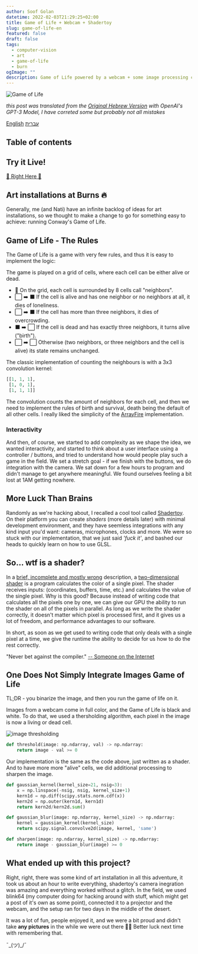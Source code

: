 ```yaml
---
author: Soof Golan
datetime: 2022-02-03T21:29:25+02:00
title: Game of Life + Webcam + Shadertoy
slug: game-of-life-en
featured: false
draft: false
tags:
  - computer-vision
  - art
  - game-of-life
  - burn
ogImage: ""
description: Game of Life powered by a webcam + some image processing code to create an interactive experience
---
```


![Game of Life](/assets/blog/game-of-life/cover.png)

_this post was translated from the [Original Hebrew Version](https://soofgolan.com/blog/game-of-life) with OpenAI's GPT-3 Model, I have correted some but probably not all mistakes_

[English](/blog/game-of-life-en)
[עברית](/blog/game-of-life-he)

## Table of contents

## Try it Live!

[👾 Right Here 👾](https://www.shadertoy.com/view/NtdSRM)

## Art installations at Burns 🔥

Generally, me (and Nati) have an infinite backlog of ideas for art installations,
so we thought to make a change to go for something easy to achieve:
running Conway's Game of Life.

## Game of Life - The Rules

The Game of Life is a game with very few rules, and thus it is easy to implement the logic:

The game is played on a grid of cells, where each cell can be either alive or dead.

- 🏨 On the grid, each cell is surrounded by 8 cells call "neighbors".
- ⬜ ➡️ ⬛ If the cell is alive and has one neighbor or no neighbors at all, it dies of loneliness.
- ⬜ ➡️ ⬛ If the cell has more than three neighbors, it dies of overcrowding.
- ⬛ ➡️ ⬜ If the cell is dead and has exactly three neighbors, it turns alive ("birth").
- ⬜ ➡️ ⬜ Otherwise (two neighbors, or three neighbors and the cell is alive) its state remains unchanged.

The classic implementation of counting the neighbours is with a 3x3 convolution kernel:

```python
[[1, 1, 1],
 [1, 0, 1],
 [1, 1, 1]]
```

The convolution counts the amount of neighbors for each cell, and then we need to implement
the rules of birth and survival, death being the default of all other cells.
I really liked the simplicity of the
[ArrayFire](https://github.com/arrayfire/arrayfire#conways-game-of-life-using-arrayfire) implementation.

### Interactivity

And then, of course, we started to add complexity as we shape the idea,
we wanted interactivity, and started to think about a user interface using
a controller / buttons, and tried to understand how would people play such a game
in the field. We set a stretch goal - if we finish with the buttons, we do integration
with the camera. We sat down for a few hours to program and didn't manage
to get anywhere meaningful. We found ourselves feeling a bit lost at 1AM getting nowhere.

## More Luck Than Brains

Randomly as we're hacking about, I recalled a cool tool called
[Shadertoy](https://www.shadertoy.com/). On their platform you can create
_shaders_ (more details later) with minimal development environment, and they have seemless
integrations with any kind input you'd want: cameras, microphones, clocks and more.
We were so stuck with our implementation, that we just said _'fuck it'_,
and bashed our heads to quickly learn on how to use GLSL.

## So... wtf is a shader?

In a [brief, incomplete and mostly wrong](biamw) description, a [two-dimensional shader](https://en.wikipedia.org/wiki/Shader#Pixel_shaders)
is a program calculates the color of a single pixel.
The shader receives inputs: (coordinates, buffers, time, etc.)
and calculates the value of the single pixel.
Why is this good? Because instead of writing code that calculates
all the pixels one by one, we can give our GPU the ability to run
the shader on all of the pixels in parallel. As long as we write the
shader correctly, it doesn't matter which pixel is processed first,
and it gives us a lot of freedom, and performance advantages to our
software.

In short, as soon as we get used to writing code that only
deals with a single pixel at a time, we give the runtime the ability
to decide for us how to do the rest correctly.

"Never bet against the compiler." [-- Someone on the Internet](https://quotes.cs.cornell.edu/quote/1244/)

## One Does Not Simply Integrate Images Game of Life

TL;DR - you binarize the image, and then you run the game of life on it.

Images from a webcam come in full color, and the Game of Life is black and white.
To do that, we used a thersholding algorithm, each pixel in the image is now a living or dead cell.

![image thresholding](https://scikit-image.org/docs/dev/_images/sphx_glr_plot_threshold_li_001.png)

```python
def threshold(image: np.ndarray, val) -> np.ndarray:
    return image - val >= 0
```

Our implementation is the same as the code above, just written as a shader.
And to have more more "alive" cells, we did additional processing to sharpen the image.

```python
def gaussian_kernel(kernel_size=21, nsig=3):
    x = np.linspace(-nsig, nsig, kernel_size+1)
    kern1d = np.diff(scipy.stats.norm.cdf(x))
    kern2d = np.outer(kern1d, kern1d)
    return kern2d/kern2d.sum()

def gaussian_blur(image: np.ndarray, kernel_size) -> np.ndarray:
    kernel = gaussian_kernel(kernel_size)
    return scipy.signal.convolve2d(image, kernel, 'same')

def sharpen(image: np.ndarray, kernel_size) -> np.ndarray:
    return image - gaussian_blur(image) >= 0
```

## What ended up with this project?

Right, right, there was some kind of art installation in all this adventure,
it took us about an hour to write everything, shadertoy's camera
inegration was amazing and everything worked without a glitch.
In the field, we used blink64 (my computer doing for hacking around with stuff,
which might get a post of it's own as some point), connected it to
a projector and the webcam, and the setup ran for two days in the
middle of the desert.

It was a lot of fun, people enjoyed it, and we were a bit proud and
didn't take **any pictures** in the while we were out there 🤦‍♂️
Better luck next time with remembering that.

¯\_(ツ)\_/¯

[biamw]: http://james-iry.blogspot.com/2009/05/brief-incomplete-and-mostly-wrong.html
